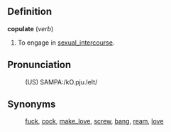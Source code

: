 ==Definition==

'''copulate''' (''verb'')
# To engage in [[sexual_intercourse]].

==Pronunciation==
:(US) SAMPA:/kO.pju.leIt/

==Synonyms==
:[[fuck]], [[cock]], [[make_love]], [[screw]], [[bang]], [[ream]], [[love]]